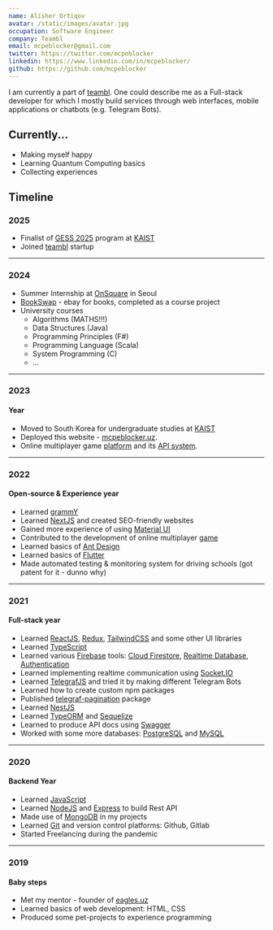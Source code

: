 ```yaml
---
name: Alisher Ortiqov
avatar: /static/images/avatar.jpg
occupation: Software Engineer
company: Teambl
email: mcpeblocker@gmail.com
twitter: https://twitter.com/mcpeblocker
linkedin: https://www.linkedin.com/in/mcpeblocker/
github: https://github.com/mcpeblocker
---
```


I am currently a part of [teambl](https://teambl.net/). One could describe me as a Full-stack developer for which I mostly build services through web interfaces, mobile applications or chatbots (e.g. Telegram Bots).

## Currently...

- Making myself happy
- Learning Quantum Computing basics
- Collecting experiences

## Timeline

### 2025

- Finalist of [GESS 2025](https://kgep.kaist.ac.kr/pages/sub/sub_0201) program at [KAIST](https://kaist.ac.kr/en/)
- Joined [teambl](https://teambl.net) startup

---

### 2024

- Summer Internship at [OnSquare](https://o-n2.com) in Seoul
- [BookSwap](https://github.com/west-sea/bookswap-mobile) - ebay for books, completed as a course project
- University courses
  - Algorithms (MATHS!!!)
  - Data Structures (Java)
  - Programming Principles (F#)
  - Programming Language (Scala)
  - System Programming (C)
  - ...

---

### 2023

#### Year

- Moved to South Korea for undergraduate studies at [KAIST](https://kaist.ac.kr/en/)
- Deployed this website - [mcpeblocker.uz](/).
- Online multiplayer game [platform](https://shashka.uz/) and its [API system](https://api.shashka.uz/docs).

---

### 2022

#### Open-source & Experience year

- Learned [grammY](https://grammy.dev)
- Learned [NextJS](https://nextjs.org/) and created SEO-friendly websites
- Gained more experience of using [Material UI](https://mui.com/)
- Contributed to the development of online multiplayer [game](https://shashka.uz)
- Learned basics of [Ant Design](https://ant.design/)
- Learned basics of [Flutter](https://flutter.dev/)
- Made automated testing & monitoring system for driving schools (got patent for it - dunno why)

---

### 2021

#### Full-stack year

- Learned [ReactJS](https://reactjs.org/), [Redux](https://redux.js.org/), [TailwindCSS](https://tailwindcss.com/) and some other UI libraries
- Learned [TypeScript](https://www.typescriptlang.org/)
- Learned various [Firebase](https://firebase.google.com) tools: [Cloud Firestore](https://firebase.google.com/products/firestore), [Realtime Database](https://firebase.google.com/products/realtime-database), [Authentication](https://firebase.google.com/products/auth)
- Learned implementing realtime communication using [Socket.IO](https://socket.io)
- Learned [TelegrafJS](https://telegraf.js.org) and tried it by making different Telegram Bots
- Learned how to create custom npm packages
- Published [telegraf-pagination](https://npmjs.org/package/telegraf-pagination) package
- Learned [NestJS](https://nestjs.com/)
- Learned [TypeORM](https://typeorm.io/) and [Sequelize](https://sequelize.org/)
- Learned to produce API docs using [Swagger](https://swagger.io/)
- Worked with some more databases: [PostgreSQL](https://www.postgresql.org/) and [MySQL](https://www.mysql.com/)

---

### 2020

#### Backend Year

- Learned [JavaScript](https://www.javascript.com/)
- Learned [NodeJS](https://nodejs.org) and [Express](https://expressjs.com/) to build Rest API
- Made use of [MongoDB](https://www.mongodb.com/) in my projects
- Learned [Git](https://git-scm.com/book/en/v2/Getting-Started-About-Version-Control) and version control platforms: Github, Gitlab
- Started Freelancing during the pandemic

---

### 2019

#### Baby steps

- Met my mentor - founder of [eagles.uz](https://eagles.uz)
- Learned basics of web development: HTML, CSS
- Produced some pet-projects to experience programming
